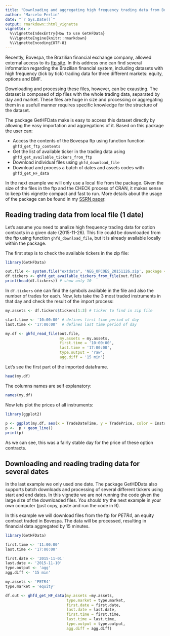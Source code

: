 ```yaml
---
title: "Downloading and aggregating high frequency trading data from Bovespa"
author: "Marcelo Perlin"
date: "`r Sys.Date()`"
output: rmarkdown::html_vignette
vignette: >
  %\VignetteIndexEntry{How to use GetHFData}
  %\VignetteEngine{knitr::rmarkdown}
  %\VignetteEncoding{UTF-8}
---
```


Recently, Bovespa, the Brazilian financial exchange company, allowed external access to its [ftp site](ftp://ftp.bmf.com.br/). In this address one can find several information regarding the Brazilian financial system, including datasets with high frequency (tick by tick) trading data for three different markets: equity, options and BMF.

Downloading and processing these files, however, can be exausting. The dataset is composed of zip files with the whole trading data, separated by day and market. These files are huge in size and processing or aggregating them in a usefull manner requires specific knowledge for the structure of the dataset. 

The package GetHFData make is easy to access this dataset directly by allowing the easy importation and aggregations of it. Based on this package the user can:

* Access the contents of the Bovespa ftp using function function `ghfd_get_ftp_contents`
* Get the list of available ticker in the trading data using `ghfd_get_available_tickers_from_ftp`
* Download individual files using `ghfd_download_file` 
* Download and process a batch of dates and assets codes with `ghfd_get_HF_data` 

In the next example we will only use a local file from the package. Given the size of the files in the ftp and the CHECK process of CRAN, it makes sense to keep this vignette compact and fast to run. More details about the usage of the package can be found in my [SSRN paper](https://ssrn.com/abstract=2824058). 


## Reading trading data from local file (1 date)

Let's assume you need to analize high frequency trading data for option contracts in a given date  (2015-11-26). This file could be downloaded from the ftp using function `ghfd_download_file`, but it is already available locally within the package.

The first step is to check the available tickers in the zip file:

```r
library(GetHFData)

out.file <- system.file("extdata", 'NEG_OPCOES_20151126.zip', package = "GetHFData")
df.tickers <- ghfd_get_available_tickers_from_file(out.file)
print(head(df.tickers)) # show only 10
```

In `df.tickers` one can find the symbols available in the file and also the number of trades for each. Now, lets take the 3 most traded instruments in that day and check the result of the import process:

```r

my.assets <- df.tickers$tickers[1:3] # ticker to find in zip file

start.time <- '10:00:00' # defines first time period of day
last.time <- '17:00:00'  # defines last time period of day

my.df <- ghfd_read_file(out.file,
                        my.assets = my.assets,
                        first.time = '10:00:00',
                        last.time = '17:00:00',
                        type.output = 'raw',
                        agg.diff = '15 min')

```

Let's see the first part of the imported dataframe.

```r
head(my.df)
```

The columns names are self explanatory:

```r
names(my.df)
```

Now lets plot the prices of all instruments:

```r
library(ggplot2)
 
p <- ggplot(my.df, aes(x = TradeDateTime, y = TradePrice, color = InstrumentSymbol))
p <-  p + geom_line()
print(p)
```

As we can see, this was a fairly stable day for the price of these option contracts.

## Downloading and reading trading data for several dates

In the last example we only used one date. The package GetHDData also supports batch downloads and processing of several different tickers using start and end dates. In this vignette we are not running the code given the large size of the downloaded files. You should try the next example in your own computer (just copy, paste and run the code in R).

In this example we will download files from the ftp for _PETR4_, an equity contract traded in Bovespa. The data will be processed, resulting in financial data aggregated by 15 minutes.

```r
library(GetHFData)

first.time <- '11:00:00'
last.time <- '17:00:00'

first.date <- '2015-11-01'
last.date <- '2015-11-10'
type.output <- 'agg'
agg.diff <- '15 min'

my.assets <- 'PETR4'
type.market = 'equity'

df.out <- ghfd_get_HF_data(my.assets =my.assets,
                           type.market = type.market,
                           first.date = first.date,
                           last.date = last.date,
                           first.time = first.time,
                           last.time = last.time,
                           type.output = type.output,
                           agg.diff = agg.diff)

```
